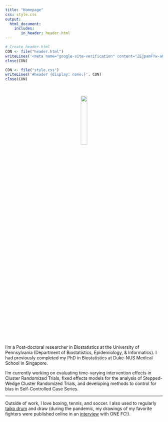 ```yaml
---
title: "Homepage"
css: style.css
output:
  html_document:
    includes:
       in_header: header.html
---
```


```r
# Create header.html
CON <- file("header.html")
writeLines('<meta name="google-site-verification" content="ZEjpamFYw-aQSqO9ZI_LMwm6XR-th-3UPa0Aa2ugT6E" />', CON)
close(CON)

CON <- file("style.css")
writeLines('#header {display: none;}', CON)
close(CON)
```

<p style="color:white;">Kenneth Lee, Biostatistics, Penn</p>

<p style="text-align:center;"><img src="files/photos/Photo 2.jpg" style="width:20%"></p>

I'm a Post-doctoral researcher in Biostatistics at the University of Pennsylvania (Department of Biostatistics, Epidemiology, & Informatics). I had previously completed my PhD in Biostatistics at Duke-NUS Medical School in Singapore.

I’m currently working on evaluating time-varying intervention effects in Cluster Randomized Trials, fixed effects models for the analysis of Stepped-Wedge Cluster Randomized Trials, and developing methods to control for bias in Self-Controlled Case Series.

<hr>
Outside of work, I love boxing, tennis, and soccer. I also used to regularly <a href="https://youtu.be/efHFBJz7Ht8?si=A7eTIdBLq0xgrgoo&t=1563">taiko drum</a> and draw (during the pandemic, my drawings of my favorite fighters were published online in an <a href="https://www.onefc.com/th/news/%e0%b8%a8%e0%b8%b4%e0%b8%a5%e0%b8%9b%e0%b8%b4%e0%b8%99%e0%b8%a7%e0%b8%b2%e0%b8%94%e0%b8%a0%e0%b8%b2%e0%b8%9e%e0%b8%aa%e0%b8%a1%e0%b8%b1%e0%b8%84%e0%b8%a3%e0%b9%80%e0%b8%a5%e0%b9%88%e0%b8%99%e0%b8%8a/">interview</a> with ONE FC!).